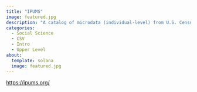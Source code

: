 ```yaml
---
title: "IPUMS"
image: featured.jpg
description: "A catalog of microdata (individual-level) from U.S. Census, U.S. Current Population Survey, and international census data"
categories:
  - Social Science
  - CSV
  - Intro
  - Upper Level
about: 
  template: solana
  image: featured.jpg
---
```


<https://ipums.org/>
